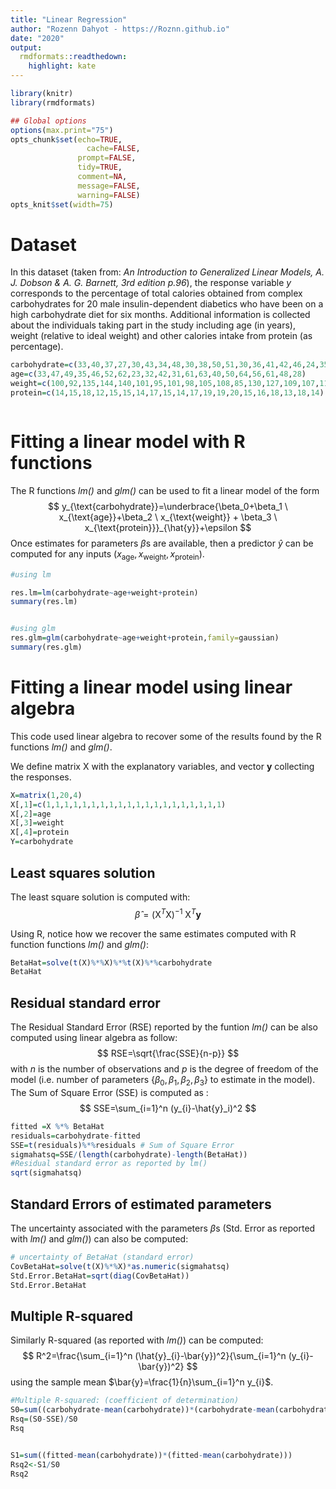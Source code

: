 ```yaml
---
title: "Linear Regression"
author: "Rozenn Dahyot - https://Roznn.github.io"
date: "2020"
output:
  rmdformats::readthedown:
    highlight: kate
---
```



```r
library(knitr)
library(rmdformats)

## Global options
options(max.print="75")
opts_chunk$set(echo=TRUE,
	             cache=FALSE,
               prompt=FALSE,
               tidy=TRUE,
               comment=NA,
               message=FALSE,
               warning=FALSE)
opts_knit$set(width=75)
```








# Dataset


In this dataset (taken from: *An Introduction to Generalized Linear Models, A. J. Dobson & A. G. Barnett, 3rd edition p.96*), the response variable $y$ corresponds to the percentage of total calories obtained from complex carbohydrates for 20 male insulin-dependent diabetics who have been on a high carbohydrate diet for six months. Additional information is collected about the individuals taking part in the study including age (in years), weight (relative to ideal weight) and other calories intake from protein (as percentage).




```r

carbohydrate=c(33,40,37,27,30,43,34,48,30,38,50,51,30,36,41,42,46,24,35,37) # response vector
age=c(33,47,49,35,46,52,62,23,32,42,31,61,63,40,50,64,56,61,48,28)
weight=c(100,92,135,144,140,101,95,101,98,105,108,85,130,127,109,107,117,100,118,102)
protein=c(14,15,18,12,15,15,14,17,15,14,17,19,19,20,15,16,18,13,18,14)



```

# Fitting a linear model with R functions

The   R functions *lm()* and *glm()* can be used to fit a linear model of the form
$$
y_{\text{carbohydrate}}=\underbrace{\beta_0+\beta_1 \ x_{\text{age}}+\beta_2 \ x_{\text{weight}} + \beta_3 \ x_{\text{protein}}}_{\hat{y}}+\epsilon
$$
Once estimates for parameters $\beta$s are available, then a predictor $\hat{y}$ can be computed for any inputs $(x_{\text{age}},x_{\text{weight}},x_{\text{protein}})$.



```r
#using lm

res.lm=lm(carbohydrate~age+weight+protein)
summary(res.lm)


#using glm
res.glm=glm(carbohydrate~age+weight+protein,family=gaussian)
summary(res.glm)


```


# Fitting a linear model using linear algebra

This code used linear algebra to recover some of the results found by the R functions *lm()* and *glm()*. 



We define matrix $\mathrm{X}$ with the explanatory variables, and vector $\mathbf{y}$ collecting the responses.

```r
X=matrix(1,20,4)
X[,1]=c(1,1,1,1,1,1,1,1,1,1,1,1,1,1,1,1,1,1,1,1)
X[,2]=age
X[,3]=weight
X[,4]=protein
Y=carbohydrate
```


## Least squares solution

The least square solution is computed with:
$$
\hat{\beta}=(\mathrm{X}^{T}\mathrm{X})^{-1} \ \mathrm{X}^{T} \mathbf{y}
$$

Using R, notice how we recover the same estimates computed with R function functions *lm()* and *glm()*:
```r

BetaHat=solve(t(X)%*%X)%*%t(X)%*%carbohydrate
BetaHat
```


## Residual standard error


The Residual Standard Error (RSE) reported by the funtion *lm()* can be also computed using linear algebra as follow:
$$
RSE=\sqrt{\frac{SSE}{n-p}}
$$
with $n$ is the number of observations and $p$ is the degree of freedom of the model (i.e. number of parameters $\lbrace \beta_0,\beta_1,\beta_2,\beta_3\rbrace$ to estimate in the model).
The Sum of Square Error (SSE) is computed as :
$$
SSE=\sum_{i=1}^n (y_{i}-\hat{y}_i)^2
$$


```r
fitted =X %*% BetaHat
residuals=carbohydrate-fitted
SSE=t(residuals)%*%residuals # Sum of Square Error
sigmahatsq=SSE/(length(carbohydrate)-length(BetaHat))
#Residual standard error as reported by lm()
sqrt(sigmahatsq)
```


## Standard Errors of estimated parameters


The uncertainty associated with the parameters $\beta$s (Std. Error as reported with *lm()* and *glm()*) can also be computed: 


```r
# uncertainty of BetaHat (standard error)
CovBetaHat=solve(t(X)%*%X)*as.numeric(sigmahatsq)
Std.Error.BetaHat=sqrt(diag(CovBetaHat))
Std.Error.BetaHat
```


## Multiple R-squared

Similarly R-squared (as reported with *lm()*) can be computed:
$$
R^2=\frac{\sum_{i=1}^n (\hat{y}_{i}-\bar{y})^2}{\sum_{i=1}^n (y_{i}-\bar{y})^2}
$$
using the sample mean $\bar{y}=\frac{1}{n}\sum_{i=1}^n y_{i}$.

```r
#Multiple R-squared: (coefficient of determination) 
S0=sum((carbohydrate-mean(carbohydrate))*(carbohydrate-mean(carbohydrate)))
Rsq=(S0-SSE)/S0
Rsq


S1=sum((fitted-mean(carbohydrate))*(fitted-mean(carbohydrate)))
Rsq2<-S1/S0
Rsq2

```

